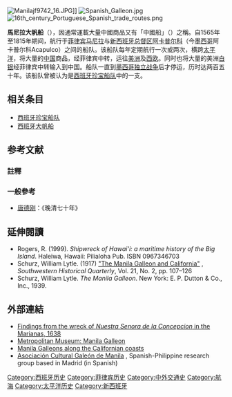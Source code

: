 [[File:Manilajf9742_16.JPG|thumb]]{{link-en|墨西哥廣場(馬尼拉)|Plaza Mexico (Manila)}}]]
[[Image:Spanish_Galleon.jpg|thumb]]
[[Image:16th_century_Portuguese_Spanish_trade_routes.png|thumb]]

'''馬尼拉大帆船'''（{{lang|es|Galeón de Manila}}），因通常運載大量中國商品又有「中國船」（{{lang|es|Nao de China}}）之稱。自1565年至1815年期间，航行于[[菲律宾|菲律宾]][[马尼拉|马尼拉]]与[[新西班牙总督辖区|新西班牙总督区]][[阿卡普尔科|阿卡普尔科]]（今[[墨西哥|墨西哥]]阿卡普尔科Acapulco）之间的船队。该船队每年定期航行一次或两次，横跨[[太平洋|太平洋]]，将大量的[[中国|中国]]商品，经菲律宾中转，运往[[美洲|美洲]]及[[西欧|西欧]]。同时也将大量的美洲[[银元|白银]]经菲律宾中转输入到中国。船队一直到[[墨西哥独立战争|墨西哥独立战争]]后才停运，历时达两百五十年。该船队曾被认为是[[西班牙珍宝船队|西班牙珍宝船队]]中的一支。

==相关条目==
*[[西班牙珍宝船队|西班牙珍宝船队]]
*[[西班牙大帆船|西班牙大帆船]]

==参考文献==
===註釋===
{{reflist}}
===一般參考===
* [[唐德刚|唐德刚]]：《晚清七十年》

==延伸閱讀==
{{refbegin}}
*Rogers, R. (1999). ''Shipwreck of Hawai'i: a maritime history of the Big Island''. Haleiwa, Hawaii: Pilialoha Pub. ISBN 0967346703
*Schurz, William Lytle. (1917) [http://www.tshaonline.org/publications/journals/shq/online/v021/n2/article_1.html "The Manila Galleon and California"] {{Wayback|url=http://www.tshaonline.org/publications/journals/shq/online/v021/n2/article_1.html |date=20180702233333 }}, ''Southwestern Historical Quarterly'', Vol. 21, No. 2, pp. 107–126
*Schurz, William Lytle. ''The Manila Galleon''. New York: E. P. Dutton & Co., Inc., 1939.
{{refend}}

==外部連結==
*[http://ns.gov.gu/galleon/ Findings from the wreck of ''Nuestra Senora de la Concepcion'' in the Marianas, 1638] {{Wayback|url=http://ns.gov.gu/galleon/ |date=20060713001900 }}
*[http://www.metmuseum.org/toah/hd/mgtr/hd_mgtr.htm Metropolitan Museum: Manila Galleon] {{Wayback|url=http://www.metmuseum.org/toah/hd/mgtr/hd_mgtr.htm |date=20171220032538 }}
*[https://web.archive.org/web/20041023060558/http://www.mms.gov/omm/pacific/kids/manilagalleons.htm Manila Galleons along the Californian coasts]
*[http://www.galeondemanila.org Asociación Cultural Galeón de Manila] {{Wayback|url=http://www.galeondemanila.org/ |date=20101015044727 }}, Spanish-Philippine research group based in Madrid (in Spanish)

[[Category:西班牙历史|Category:西班牙历史]]
[[Category:菲律宾历史|Category:菲律宾历史]]
[[Category:中外交通史|Category:中外交通史]]
[[Category:航海|Category:航海]]
[[Category:太平洋历史|Category:太平洋历史]]
[[Category:新西班牙|Category:新西班牙]]